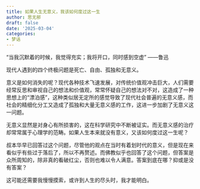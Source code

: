 ```yaml
---
title: 如果人生无意义，我该如何度过这一生
author: 思无邪
draft: false
date: '2025-03-04'
categories:
- 梦话
---
```

“当我沉默着的时候，我觉得充实；我将开口，同时感到空虚”
——鲁迅

<!--more-->

现代人遇到的四个终极问题是死亡、自由、孤独和无意义。

意义是如何消失的呢？现代各种技术飞速发展，对传统价值观冲击巨大，人们需要经常反思和审视自己的想法和价值观，常常怀疑自己的想法对不对，这造成了一种思想上的“漂泊感”，这种类似居无定所的感觉导致了现代社会普遍的无意义感，而社会的精细化分工又造成了孤独和大量无意义感的工作，这进一步加剧了无意义这一问题。

无意义显然是对身心有所损害的，这在科学研究中不断被证实。而无意义感的治疗却常常属于心理学的范畴。如果人生本来就没有意义，又该如何度过这一生呢？

叔本华早已回答过这个问题，尽管他的观点在当时有着划时代的意义，但是现在来看似乎有些过于落后了，所以不再赘述。而佛教似乎也回答了这个问题，但答案是众所周知的，除非真的看破红尘，否则也难以令人满意。答案到底在哪？抑或是没有答案？

这可能还需要我慢慢摸索，或许到人生的尽头时，我才能明白。
